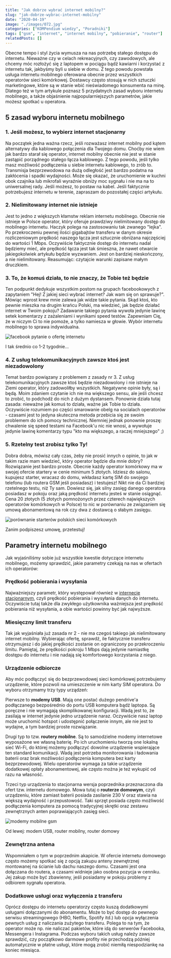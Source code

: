 ```yaml
---
title: "Jak dobrze wybrać internet mobilny?"
slug: "jak-dobrze-wybrac-internet-mobilny"
date: "2020-04-19"
image: "./images/072.jpg"
categories: ["KOMPendium wiedzy", "Poradniki"]
tags: ["gsm", "internet", "internet mobilny", "pobieranie", "router"]
relatedPosts: []
---
```


Obecne tempo i styl życia wymusza na nas potrzebę stałego dostępu do internetu. Nieważne czy w celach rekreacyjnych, czy zawodowych, ale chcemy móc rozłożyć się z laptopem w pociągu bądź kawiarni i korzystać z internetu tak, jakbyśmy byli u siebie w domu. Z tego powodu powstała usługa internetu mobilnego oferowana obecnie przez wszystkich operatorów sieci komórkowej. Dostawcy często stosują w nich sztuczki marketingowe, które są w stanie wbić nieświadomego konsumenta na minę. Dlatego też w tym artykule poznasz 5 przydatnych zasad wyboru internetu mobilnego, a także objaśnienie najpopularniejszych parametrów, jakie możesz spotkać u operatora.

## 5 zasad wyboru internetu mobilnego

### 1\. Jeśli możesz, to wybierz internet stacjonarny

Na początek jedna ważna rzecz, jeśli rozważasz internet mobilny pod kątem alternatywy dla kablowego połączenia dla Twojego domu. Choćby nie wiem jak bardzo starał się operator, internet mobilny obecnie nie jest w stanie zastąpić porządnego stałego łącza kablowego. Z tego powodu, jeśli tylko masz możliwość podłączenia u siebie internetu kablowego, to zrób to. Transmisja bezprzewodowa na dużą odległość jest bardzo podatna na zakłócenia i spadki wydajności. Może się okazać, że uruchomienie w kuchni obok czajnika lub mikrofali wyraźnie obniży moc sygnału i nie ma na to uniwersalnej rady. Jeśli możesz, to postaw na kabel. Jeśli faktycznie potrzebujesz internetu w terenie, zapraszam do pozostałej części artykułu.

### 2\. Nielimitowany internet nie istnieje

Jest to jedno z większych kłamstw reklam internetu mobilnego. Obecnie nie istnieje w Polsce operator, który oferuje prawdziwy nielimitowany dostęp do mobilnego internetu. Haczyk polega na zastosowaniu tak zwanego "lejka". Po przekroczeniu pewnej ilości gigabajtów transferu w danym okresie rozliczeniowym prędkość naszego łącza jest sztucznie obniżana najczęściej do wartości 1 Mbps. Oczywiście faktycznie dostęp do internetu nadal będziemy mieć, ale prędkość łącza jest tak śmieszna, że nawet otwarcie jakiegokolwiek artykułu będzie wyzwaniem. Jest on bardziej nieskończony, a nie nielimitowany. Reasumując: czytajcie warunki zapisane małym druczkiem.

### 3\. To, że komuś działa, to nie znaczy, że Tobie też będzie

Ten podpunkt dedykuje wszystkim postom na grupach facebookowych z zapytaniem "Hej! Z jakiej sieci wybrać internet? Jak wam się on sprawuje?". Mówiąc wprost krew mnie zalewa jak widze takie pytania. Skąd ktoś, kto pewnie mieszka na drugim krańcu Polski, ma wiedzieć, jak będzie działać internet w Twoim pokoju? Zadawanie takiego pytania wywoła jedynie lawinę setek komentarzy z zażaleniami i wynikami speed testów. Zapewniam Cię, że w niczym Ci to nie pomoże, a tylko namiesza w głowie. Wybór internetu mobilnego to sprawa indywidualna.

![facebook pytanie o ofertę internetu](images/fb-internet.jpg)

<ImageDescription>I tak średnio co 1-2 tygodnie...</ImageDescription>

### 4\. Z usług telekomunikacyjnych zawsze ktoś jest niezadowolony

Temat bardzo powiązany z problemem z zasady nr 3. Z usług telekomunikacyjnych zawsze ktoś będzie niezadowolony i nie istnieje na Ziemi operator, który zadowoliłby wszystkich. Negatywne opinie były, są i będą. Moim zdaniem czytanie ich nie ma większego sensu, ale jeśli chcesz to zrobić, to podchodź do nich z dużym dystansem. Ponownie działa tutaj zasada: nieważne jak komuś to działa, ważne jak Tobie to działa. Oczywiście rozumiem po części smarowanie obelg na socialach operatorów - czasami jest to jedyna skuteczna metoda przebicia się ze swoim problemem do ich pomocy technicznej. Niemniej jednak ponownie proszę: chwalenie się speed testami na Facebook'u nic nie wnosi, a wywołuje jedynie lawinę komentarzy typu "kto ma większego, a raczej mniejszego" ;)

### 5\. Rzetelny test zrobisz tylko Ty!

Dobra dobra, mówisz cały czas, żeby nie prosić innych o opinie, to jak w takim razie mam wiedzieć, który operator będzie dla mnie dobry? Rozwiązanie jest bardzo proste. Obecnie każdy operator komórkowy ma w swojej ofercie startery w cenie minimum 5 złotych. Idziesz do salonu, kupujesz starter, wracasz do domu, wkładasz kartę SIM do swojego telefonu (lub routera GSM jeśli posiadasz) i testujesz! Nikt nie da Ci bardziej rzetelnego testu, niż Ty sam. Dowiesz się, jak silny zasięg danego operatora posiadasz w pokoju oraz jaką prędkość internetu jesteś w stanie osiągnąć. Cena 20 złotych (5 złotych pomnożonych przez czterech największych operatorów komórkowych w Polsce) to nic w porównaniu ze związaniem się umową abonamentową na rok czy dwa z dostawcą o słabym zasięgu.

![porównanie starterów polskich sieci komórkowych](images/startery-internetu.jpg)

<ImageDescription>Zanim podpiszesz umowę, przetestuj!</ImageDescription>

## Parametry internetu mobilnego

Jak wyjaśniliśmy sobie już wszystkie kwestie dotyczące internetu mobilnego, możemy sprawdzić, jakie parametry czekają na nas w ofertach ich operatorów:

### Prędkość pobierania i wysyłania

Najważniejszy parametr, który występował również w [internecie stacjonarnym](/jak-dobrze-wybrac-dostawce-internetu/), czyli prędkość pobierania i wysyłania danych do internetu. Oczywiście tutaj także dla zwykłego użytkownika ważniejsza jest prędkość pobierania niż wysyłania, a obie wartości powinny być jak najwyższe.

### Miesięczny limit transferu

Tak jak wyjaśniała już zasada nr 2 - nie ma czegoś takiego jak nielimitowany internet mobilny. Wybierając ofertę, sprawdź, ile faktycznie transferu otrzymujesz i do jakiej prędkości zostanie on ograniczony po przekroczeniu limitu. Pamiętaj, że prędkości pokroju 1 Mbps dają jedynie namiastkę dostępu do internetu i nie nadają się komfortowego korzystania z niego.

### Urządzenie odbiorcze

Aby móc podłączyć się do bezprzewodowej sieci komórkowej potrzebujemy urządzenie, które pozwoli na umieszczenie w nim karty SIM operatora. Do wyboru otrzymamy trzy typy urządzeń:

Pierwsze to **modemy USB**. Mają one postać dużego pendrive'a podłączanego bezpośrednio do portu USB komputera bądź laptopa. Są poręczne i nie wymagają skomplikowanej konfiguracji. Wadą jest to, że zasilają w internet jedynie jedno urządzenie naraz. Oczywiście nasz laptop może uruchomić hotspot i udostępnić połączenie innym, ale nie jest to wydajne, a tym bardziej proste rozwiązanie.

Drugi typ to tzw. **routery mobilne**. Są to samodzielne modemy internetowe wyposażone we własną baterię. Po ich uruchomieniu tworzą one lokalną sieć Wi-Fi, do której możemy podłączyć dowolne urządzenie wspierające ten standard komunikacji. Wadą jest potrzeba monitorowania i ładowania baterii oraz brak możliwości podłączenia komputera bez karty bezprzewodowej. Wielu operatorów wymaga za takie urządzenie dodatkowej opłaty abonamentowej, ale często można je też wykupić od razu na własność.

Trzeci typ urządzenia to stacjonarna wersja poprzednika przeznaczona dla ofert tzw. internetu domowego. Mowa tutaj o **routerze domowym**, czyli urządzeniu, które zamiast baterii posiada zasilanie 230 V oraz stawia na większą wydajność i przepustowość. Taki sprzęt posiada często możliwość podłączenia komputera za pomocą tradycyjnej skrętki oraz zestawu zewnętrznych anten poprawiających zasięg sieci.

![modemy mobilne gsm](images/urzadzenia-internet-mobilny-crop.jpg)

<ImageDescription>Od lewej: modem USB, router mobilny, router domowy</ImageDescription>

### Zewnętrzna antena

Wspomniałem o tym w poprzednim akapicie. W ofercie internetu domowego często możemy spotkać się z opcją zakupu anteny zewnętrznej montowanej na ścianie lub dachu naszego domu. Czasami jest ona dołączana do routera, a czasami widnieje jako osobna pozycja w cenniku. Jej zakup może być zbawienny, jeśli posiadamy w pokoju problemy z odbiorem sygnału operatora.

### Dodatkowe usługi oraz wyłączenia z transferu

Oprócz dostępu do internetu operatorzy często kuszą dodatkowymi usługami dołączanymi do abonamentu. Może to być dostęp do pewnego serwisu streamingowego (HBO, Netflix, Spotify itd.) lub opcja wyłączenia pewnych usług z naliczania zużytego transferu. Polega to na tym, że operator może np. nie naliczać pakietów, które idą do serwerów Facebooka, Messengera i Instagrama. Podczas wyboru takich usług należy zawsze sprawdzić, czy początkowo darmowe profity nie przechodzą później automatycznie w płatne usługi, które mogą zrobić niemiłą niespodziankę na koniec miesiąca.
